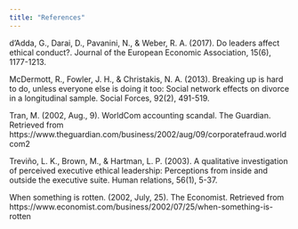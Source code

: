 ```yaml
---
title: "References"
---
```


d’Adda, G., Darai, D., Pavanini, N., & Weber, R. A. (2017). Do leaders affect ethical conduct?. Journal of the European Economic Association, 15(6), 1177-1213.

McDermott, R., Fowler, J. H., & Christakis, N. A. (2013). Breaking up is hard to do, unless everyone else is doing it too: Social network effects on divorce in a longitudinal sample. Social Forces, 92(2), 491-519.

Tran, M. (2002, Aug., 9). WorldCom accounting scandal. The Guardian. Retrieved from https://www.theguardian.com/business/2002/aug/09/corporatefraud.worldcom2

Treviño, L. K., Brown, M., & Hartman, L. P. (2003). A qualitative investigation of perceived executive ethical leadership: Perceptions from inside and outside the executive suite. Human relations, 56(1), 5-37.

When something is rotten. (2002, July, 25). The Economist. Retrieved from https://www.economist.com/business/2002/07/25/when-something-is-rotten